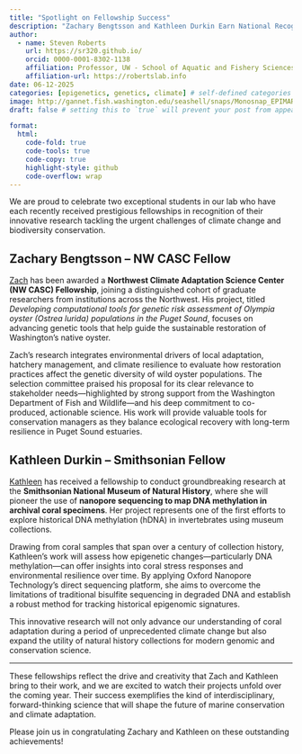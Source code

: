 ```yaml
---
title: "Spotlight on Fellowship Success"
description: "Zachary Bengtsson and Kathleen Durkin Earn National Recognition for Climate Resilience Research"
author:
  - name: Steven Roberts
    url: https://sr320.github.io/
    orcid: 0000-0001-8302-1138
    affiliation: Professor, UW - School of Aquatic and Fishery Sciences
    affiliation-url: https://robertslab.info
date: 06-12-2025
categories: [epigenetics, genetics, climate] # self-defined categories
image: http://gannet.fish.washington.edu/seashell/snaps/Monosnap_EPIMAR_2025__Barcelona_Spain_-_May_27-30_2025-06-11_17-59-29.png # finding a good image
draft: false # setting this to `true` will prevent your post from appearing on your listing page until you're ready!

format:
  html:
    code-fold: true
    code-tools: true
    code-copy: true
    highlight-style: github
    code-overflow: wrap
---
```


We are proud to celebrate two exceptional students in our lab who have each recently received prestigious fellowships in recognition of their innovative research tackling the urgent challenges of climate change and biodiversity conservation.

## Zachary Bengtsson – NW CASC Fellow

[Zach](https://zbengt.github.io/notebook/) has been awarded a **Northwest Climate Adaptation Science Center (NW CASC) Fellowship**, joining a distinguished cohort of graduate researchers from institutions across the Northwest. His project, titled *Developing computational tools for genetic risk assessment of Olympia oyster (Ostrea lurida) populations in the Puget Sound*, focuses on advancing genetic tools that help guide the sustainable restoration of Washington’s native oyster.\

Zach’s research integrates environmental drivers of local adaptation, hatchery management, and climate resilience to evaluate how restoration practices affect the genetic diversity of wild oyster populations. The selection committee praised his proposal for its clear relevance to stakeholder needs—highlighted by strong support from the Washington Department of Fish and Wildlife—and his deep commitment to co-produced, actionable science. His work will provide valuable tools for conservation managers as they balance ecological recovery with long-term resilience in Puget Sound estuaries.

## Kathleen Durkin – Smithsonian Fellow

[Kathleen](https://shedurkin.github.io/Roberts-LabNotebook/) has received a fellowship to conduct groundbreaking research at the **Smithsonian National Museum of Natural History**, where she will pioneer the use of **nanopore sequencing to map DNA methylation in archival coral specimens**. Her project represents one of the first efforts to explore historical DNA methylation (hDNA) in invertebrates using museum collections.

Drawing from coral samples that span over a century of collection history, Kathleen’s work will assess how epigenetic changes—particularly DNA methylation—can offer insights into coral stress responses and environmental resilience over time. By applying Oxford Nanopore Technology’s direct sequencing platform, she aims to overcome the limitations of traditional bisulfite sequencing in degraded DNA and establish a robust method for tracking historical epigenomic signatures.

This innovative research will not only advance our understanding of coral adaptation during a period of unprecedented climate change but also expand the utility of natural history collections for modern genomic and conservation science.

------------------------------------------------------------------------

These fellowships reflect the drive and creativity that Zach and Kathleen bring to their work, and we are excited to watch their projects unfold over the coming year. Their success exemplifies the kind of interdisciplinary, forward-thinking science that will shape the future of marine conservation and climate adaptation.

Please join us in congratulating Zachary and Kathleen on these outstanding achievements!
